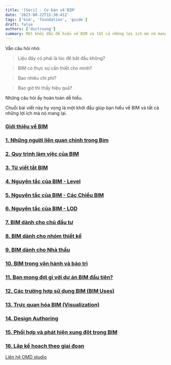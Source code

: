 ```yaml
---
title: '[Seri] - Cơ bản về BIM'
date: '2023-08-22T15:30:41Z'
tags: ['bim', 'foundation', 'guide']
draft: false
authors: ['ductruong']
summary: Một khởi đầu để hiểu về BIM và tất cả những lợi ích mà nó mang lại.
---
```


Vẫn câu hỏi nhỏ:

> Liệu đây có phải là lúc để bắt đầu không?

> BIM có thực sự cần thiết cho mình?

> Bao nhiêu chi phí?

> Bao giờ thì thấy hiệu quả?

Những câu hỏi ấy hoàn toàn dễ hiểu.

Chuỗi bài viết này hy vọng là một khởi đầu giúp bạn hiểu về BIM và tất cả những lợi ích mà nó mang lại.

### **[Giới thiệu về BIM]()**

### **[1. Những người liên quan chính trong Bim]()**

### **[2. Quy trình làm việc của BIM]()**

### **[3. Từ viết tắt BIM]()**

### **[4. Nguyên tắc của BIM - Level]()**

### **[5. Nguyên tắc của BIM - Các Chiều BIM]()**

### **[6. Nguyên tắc của BIM - LOD]()**

### **[7. BIM dành cho chủ đầu tư]()**

### **[8. BIM dành cho nhóm thiết kế]()**

### **[9. BIM dành cho Nhà thầu]()**

### **[10. BIM trong vận hành và bảo trì]()**

### **[11. Bạn mong đợi gì với dự án BIM đầu tiên?]()**

### **[12. Các trường hợp sử dụng BIM (BIM Uses)]()**

### **[13. Trực quan hóa BIM (Visualization)]()**

### **[14. Design Authoring]()**

### **[15. Phối hợp và phát hiện xung đột trong BIM]()**

### **[16. Lập kế hoạch theo giai đoạn]()**

[Liên hệ OMD studio](www.omdstudio.art)
